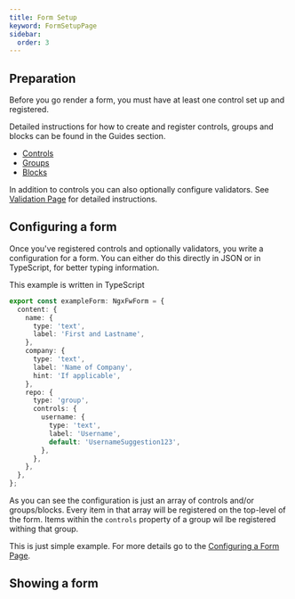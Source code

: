 ```yaml
---
title: Form Setup
keyword: FormSetupPage
sidebar:
  order: 3
---
```



## Preparation

Before you go render a form, you must have at least one control set up and registered.

Detailed instructions for how to create and register controls, groups and blocks can be found in the Guides section.

- [Controls](/guides/controls)
- [Groups](/guides/groupds)
- [Blocks](/guides/blocks)

In addition to controls you can also optionally configure validators. See [Validation Page](/guides/validation) for detailed instructions.

## Configuring a form

Once you've registered controls and optionally validators, you write a configuration for a form. You can either do this directly in JSON or in TypeScript, for better typing information.

This example is written in TypeScript

```ts title="example.form.ts"
export const exampleForm: NgxFwForm = {
  content: {
    name: {
      type: 'text',
      label: 'First and Lastname',
    },
    company: {
      type: 'text',
      label: 'Name of Company',
      hint: 'If applicable',
    },
    repo: {
      type: 'group',
      controls: {
        username: {
          type: 'text',
          label: 'Username',
          default: 'UsernameSuggestion123',
        },
      },
    },
  },
};
```

As you can see the configuration is just an array of controls and/or groups/blocks. Every item in that array will be registered on the top-level of the form. Items within the `controls` property of a group wil lbe registered withing that group.

This is just simple example. For more details go to the [Configuring a Form Page](ConfigurationPage).

## Showing a form

<ShowingAForm/>
